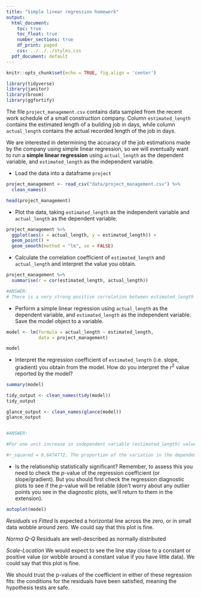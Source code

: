 ```yaml
---
title: "Simple linear regression homework"
output:
  html_document:
    toc: true
    toc_float: true
    number_sections: true
    df_print: paged
    css: ../../../styles.css
  pdf_document: default
---
```


```r
knitr::opts_chunk$set(echo = TRUE, fig.align = 'center')
```

```r
library(tidyverse)
library(janitor)
library(broom)
library(ggfortify)
```


The file `project_management.csv` contains data sampled from the recent work schedule of a small construction company. Column `estimated_length` contains the estimated length of a building job in days, while column `actual_length` contains the actual recorded length of the job in days. 

We are interested in determining the accuracy of the job estimations made by the company using simple linear regression, so we will eventually want to run a **simple linear regression** using `actual_length` as the dependent variable, and `estimated_length` as the independent variable.


* Load the data into a dataframe `project`
```r
project_management <- read_csv("data/project_management.csv") %>% 
  clean_names()

head(project_management)
```

* Plot the data, taking `estimated_length` as the independent variable and `actual_length` as the dependent variable. 
```r
project_management %>% 
  ggplot(aes(x = actual_length, y = estimated_length)) +
  geom_point() +
  geom_smooth(method = "lm", se = FALSE)
```



* Calculate the correlation coefficient of `estimated_length` and `actual_length` and interpret the value you obtain.
```r
project_management %>% 
  summarise(r = cor(estimated_length, actual_length))

#ANSWER:
# There is a very strong positive correlation between estimated_length and actual_length.
```



* Perform a simple linear regression using `actual_length` as the dependent variable, and `estimated_length` as the independent variable. Save the model object to a variable.
```r
model <- lm(formula = actual_length ~ estimated_length, 
            data = project_management)

model
```


* Interpret the regression coefficient of `estimated_length` (i.e. slope, gradient) you obtain from the model. How do you interpret the $r^2$ value reported by the model?
```r
summary(model)

tidy_output <- clean_names(tidy(model))
tidy_output

glance_output <- clean_names(glance(model))
glance_output


#ANSWER:

#For one unit increase in independent variable (estimated_length) values changes the dependent variable by an amount equal to 1.2235 (slope).

#r_squared = 0.6474772, The proportion of the variation in the dependent variable that can be explained by variation in the independent variable, it means that the  64,75% of the variation in actual_length is explanined (is pedictable from) by variation in estimated_length.
```



* Is the relationship statistically significant? Remember, to assess this you need to check the $p$-value of the regression coefficient (or slope/gradient). But you should first check the regression diagnostic plots to see if the $p$-value will be reliable (don't worry about any outlier points you see in the diagnostic plots, we'll return to them in the extension).
```r
autoplot(model)
```
*Residuals vs Fitted*
Is expected a horizontal line across the zero, or in small data wobble around zero. We could say that this plot is fine.

*Norma Q-Q*
Residuals are well-described as normally distributed


*Scale-Location*
We would expect to see the line stay close to a constant or positive value (or wobble around a constant value if you have little data). We could say that this plot is fine.

We should trust the p-values of the coefficient in either of these regression fits: the conditions for the residuals have been satisfied, meaning the hypothesis tests are safe.
